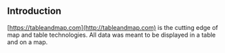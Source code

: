 
<Meta title="Introduction" />

## Introduction

[https://tableandmap.com](http://tableandmap.com) is the cutting edge of map and table technologies. All data was meant to be displayed in a table and on a map.
